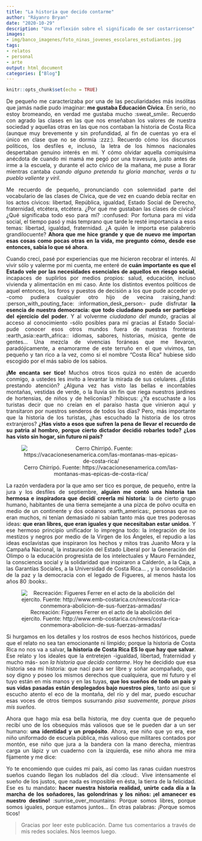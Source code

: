 ```yaml
---
title: "La historia que decido contarme"
author: "Ráyanro Bryan"
date: "2020-10-29"
description: "Una reflexión sobre el significado de ser costarricense"
images:
- img/banco_imagenes/foto_ninas_jovenes_escolares_estudiantes.jpg
tags:
- relatos
- personal
- arte
output: html_document
categories: ["Blog"]
---
```


<style>
body {
text-align: justify}
</style>

```r
knitr::opts_chunk$set(echo = TRUE)

```

De pequeño me caracterizaba por una de las peculiaridades más insólitas que jamás nadie pudo imaginar: **me gustaba Educación Cívica**. En serio, no estoy bromeando, en verdad me gustaba mucho :sweat_smile:. Recuerdo con agrado las clases en las que nos enseñaban los valores de nuestra sociedad y aquellas otras en las que nos contaban la historia de Costa Rica (aunque muy brevemente y sin profundidad, al fin de cuentas yo era el único en clase que no se dormía :zzz:). Recuerdo cómo los discursos políticos, los desfiles e, incluso, la letra de los himnos nacionales despertaban genuino interés en mí. Y cómo olvidar aquella comiquísima anécdota de cuando mi mamá me pegó por una travesura, justo antes de irme a la escuela, y durante el acto cívico de la mañana, me puse a llorar mientras cantaba *cuando alguno pretenda tu gloria manchar, verás a tu pueblo valiente y viril*. 

Me recuerdo de pequeño, pronunciando con solemnidad parte del vocabulario de las clases de Cívica, que de vez en cuando debía recitar en los actos cívicos: libertad, República, igualdad, Estado Social de Derecho, fraternidad, etcétera, etcétera. ¿Por qué me gustaban las clases de cívica? ¿Qué significaba todo eso para mí? :confused:  Por fortuna para mi vida social, el tiempo pasó y más temprano que tarde le resté importancia a esos temas: libertad, igualdad, fraternidad. ¿A quién le importa ese palabrerío grandilocuente? **Ahora que me hice grande y que de nuevo me importan esas cosas como pocas otras en la vida, me pregunto cómo, desde ese entonces, sabía lo que sé ahora**. 

Cuando crecí, pasé por experiencias que me hicieron recobrar el interés. Al vivir sólo y valerme por mi cuenta, me enteré de **cuán importante es que el Estado vele por las necesidades esenciales de aquellos en riesgo social**, incapaces de suplirlos por medios propios: salud, educación, incluso vivienda y alimentación en mi caso. Ante los distintos eventos políticos de aquel entonces, los foros y puestos de decisión a los que pude acceder yo -como pudiera cualquier otro hijo de vecina :raising_hand: :person_with_pouting_face: :information_desk_person:- pude disfrutar **la esencia de nuestra democracia: que todo ciudadano pueda ser participe del ejercicio del poder**. Y al volverme *ciudadano del mundo*, gracias al acceso al conocimiento -sólo posibles para mí gracias al Estado Social- pude conocer esos otros mundos fuera de nuestras fronteras :earth_asia::earth_africa:: idiomas, sabores, historias, música, gente de gentes... Una mezcla de vivencias foráneas que me llevaron, paradójicamente, a enamorarme de este terruño en el que vivimos, tan pequeño y tan rico a la vez, como si el nombre "Costa Rica" hubiese sido escogido por el más sabio de los sabios.

**¡Me encanta ser tico!** Muchos otros ticos quizá no estén de acuerdo conmigo, a ustedes les invito a levantar la mirada de sus celulares. ¿Estás prestando atención? ¿Alguna vez has visto las bellas e incontables montañas, vestidas de verde, o la lluvia sin fin que riega nuestros jardines de hortensias, de niños y de heliconias? :hibiscus: ¿Ya escuchaste a los turistas decir que no creían en el paraíso hasta que vinieron aquí y transitaron por nuestros senderos de todos los días? Pero, más importante que la historia de los turistas, ¿has escuchado la historia de los otros extranjeros? **¿Has visto a esos que sufren la pena de llevar el recuerdo de su patria al hombro, porque cierto dictador decidió robarles todo? ¿Los has visto sin hogar, sin futuro ni país?**

<center>
![Cerro Chirripó. Fuente: https://vacacionesenamerica.com/las-montanas-mas-epicas-de-costa-rica/ ](chirripo.jpg)

</center>

La razón verdadera por la que amo ser tico es porque, de pequeño, entre la jura y los desfiles de septiembre, **alguien me contó una historia tan hermosa e inspiradora que decidí creerla mi historia**: la de cierto grupo humano, habitantes de una tierra semejante a una pizca de polvo oculta en medio de un continente y dos océanos :earth_americas:, personas que no eran muchos, ni tenían demasiado ni sabían tanto más que tres poderosas ideas: **que eran libres, que eran iguales y que necesitaban estar unidos**. Y ese hermoso principio unificador lo impregna todo: la integración de los mestizos y negros por medio de la Virgen de los Ángeles, el repudio a las ideas esclavistas que inspiraron los hechos y mitos tras Juanito Mora y la Campaña Nacional, la instauración del Estado Liberal por la Generación del Olimpo o la educación progresista de los intelectuales y Mauro Fernández, la consciencia social y la solidaridad que inspiraron a Calderón, a la Caja, a las Garantías Sociales, a la Universidad de Costa Rica… , y la consolidación de la paz y la democracia con el legado de Figueres, al menos hasta los años 80 :books:.

<center>

![Recreación: Figueres Ferrer en el acto de la abolición del ejercito. Fuente: http://www.emb-costarica.cn/news/costa-rica-conmemora-abolicion-de-sus-fuerzas-armadas/ ](abolicion_ejercito.png)

</center>

Si hurgamos en los detalles y los rostros de esos hechos históricos, puede que el relato no sea tan emocionante ni límpido; porque la historia de Costa Rica no nos va a salvar, **la historia de Costa Rica ES lo que hay que salvar**. Ese relato y los ideales que la entretejen -igualdad, libertad, fraternidad y mucho más- son *la historia que decido contarme*. Hoy he decidido que esa historia sea mi historia: que nací para ser libre y soñar acompañado, que soy digno y poseo los mismos derechos que cualquiera, que mi futuro y el tuyo están en mis manos y en las tuyas, **que los sueños de todo un país y sus vidas pasadas están desplegados bajo nuestros pies**, tanto así que si escucho atento el eco de la montaña, del río y del mar, puedo escuchar esas voces de otros tiempos susurrando *pisa suavemente, porque pisas mis sueños*. 

Ahora que hago mía esa bella historia, me doy cuenta que de pequeño recibí uno de los obsequios más valiosos que se le pueden dar a un ser humano: **una identidad y un propósito**. Ahora, ese niño que yo era, ese niño uniformado de escuela pública, más valioso que militares contados por montón, ese niño que jura a la bandera con la mano derecha, mientras carga un lápiz y un cuaderno con la izquierda, ese niño ahora me mira fijamente y me dice: 

Yo te encomiendo que cuides mi país, así como las ranas cuidan nuestros sueños cuando llegan los nublados del día :cloud:. Vive intensamente el sueño de los justos, que nada es imposible en ésta, la tierra de la felicidad. Ese es tu mandato: **hacer nuestra historia realidad, unirte cada día a la marcha de los soñadores, las golondrinas y los niños: ¡el amanecer es nuestro destino!** :sunrise_over_mountains: Porque somos libres, porque somos iguales, porque estamos juntos… En otras palabras: ¡Porque somos ticos! 



>Gracias por leer este publicación. Dame tus comentarios a través de mis redes sociales. Nos leemos luego.

